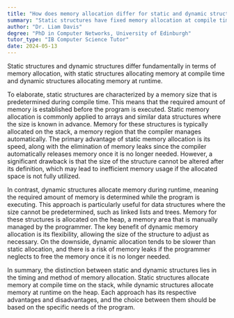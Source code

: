 ```yaml
---
title: "How does memory allocation differ for static and dynamic structures?"
summary: "Static structures have fixed memory allocation at compile time, while dynamic structures have memory allocated at runtime."
author: "Dr. Liam Davis"
degree: "PhD in Computer Networks, University of Edinburgh"
tutor_type: "IB Computer Science Tutor"
date: 2024-05-13
---
```


Static structures and dynamic structures differ fundamentally in terms of memory allocation, with static structures allocating memory at compile time and dynamic structures allocating memory at runtime.

To elaborate, static structures are characterized by a memory size that is predetermined during compile time. This means that the required amount of memory is established before the program is executed. Static memory allocation is commonly applied to arrays and similar data structures where the size is known in advance. Memory for these structures is typically allocated on the stack, a memory region that the compiler manages automatically. The primary advantage of static memory allocation is its speed, along with the elimination of memory leaks since the compiler automatically releases memory once it is no longer needed. However, a significant drawback is that the size of the structure cannot be altered after its definition, which may lead to inefficient memory usage if the allocated space is not fully utilized.

In contrast, dynamic structures allocate memory during runtime, meaning the required amount of memory is determined while the program is executing. This approach is particularly useful for data structures where the size cannot be predetermined, such as linked lists and trees. Memory for these structures is allocated on the heap, a memory area that is manually managed by the programmer. The key benefit of dynamic memory allocation is its flexibility, allowing the size of the structure to adjust as necessary. On the downside, dynamic allocation tends to be slower than static allocation, and there is a risk of memory leaks if the programmer neglects to free the memory once it is no longer needed.

In summary, the distinction between static and dynamic structures lies in the timing and method of memory allocation. Static structures allocate memory at compile time on the stack, while dynamic structures allocate memory at runtime on the heap. Each approach has its respective advantages and disadvantages, and the choice between them should be based on the specific needs of the program.
    